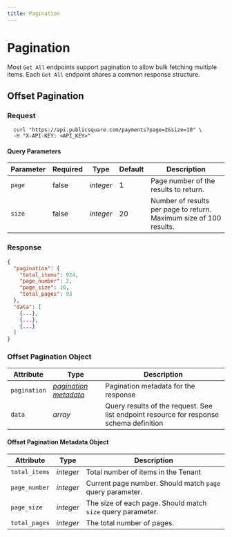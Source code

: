 ```yaml
---
title: Pagination
---
```


# Pagination

Most `Get All` endpoints support pagination to allow bulk fetching multiple items. Each `Get All` endpoint shares a common response structure.

## Offset Pagination

### Request

```shell showLineNumbers
  curl "https://api.publicsquare.com/payments?page=2&size=10" \
  -H "X-API-KEY: <API_KEY>"
```

#### Query Parameters

| Parameter | Required | Type      | Default | Description                                                        |
| --------- | -------- | --------- | ------- | ------------------------------------------------------------------ |
| `page`    | false    | _integer_ | 1       | Page number of the results to return.                              |
| `size`    | false    | _integer_ | 20      | Number of results per page to return. Maximum size of 100 results. |

### Response

```json showLineNumbers
{
  "pagination": {
    "total_items": 924,
    "page_number": 2,
    "page_size": 10,
    "total_pages": 93
  },
  "data": [
    {...},
    {...},
    {...}
  ]
}
```

### Offset Pagination Object

| Attribute    | Type                                                        | Description                                                                             |
|--------------|-------------------------------------------------------------|-----------------------------------------------------------------------------------------|
| `pagination` | _[pagination metadata](#offset-pagination-metadata-object)_ | Pagination metadata for the response                                                    |
| `data`       | _array_                                                     | Query results of the request. See list endpoint resource for response schema definition |

#### Offset Pagination Metadata Object

| Attribute     | Type      | Description                                                 |
| ------------- | --------- | ----------------------------------------------------------- |
| `total_items` | _integer_ | Total number of items in the Tenant                         |
| `page_number` | _integer_ | Current page number. Should match `page` query parameter.   |
| `page_size`   | _integer_ | The size of each page. Should match `size` query parameter. |
| `total_pages` | _integer_ | The total number of pages.                                  |

